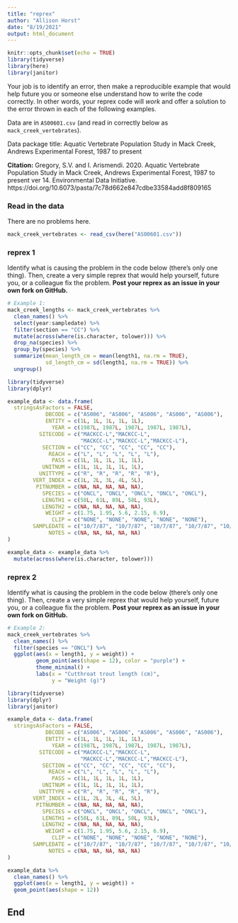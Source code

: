 ```yaml
---
title: "reprex"
author: "Allison Horst"
date: "8/19/2021"
output: html_document
---
```


```r
knitr::opts_chunk$set(echo = TRUE)
library(tidyverse)
library(here)
library(janitor)
```

Your job is to identify an error, then make a reproducible example that would help future you or someone else understand how to write the code correctly. In other words, your reprex code will *work* and offer a solution to the error thrown in each of the following examples. 

Data are in `AS00601.csv` (and read in correctly below as `mack_creek_vertebrates`). 

Data package title: Aquatic Vertebrate Population Study in Mack Creek, Andrews Experimental Forest, 1987 to present

**Citation:** Gregory, S.V. and I. Arismendi. 2020. Aquatic Vertebrate Population Study in Mack Creek, Andrews Experimental Forest, 1987 to present ver 14. Environmental Data Initiative. https://doi.org/10.6073/pasta/7c78d662e847cdbe33584add8f809165

### Read in the data 

There are no problems here. 
```r
mack_creek_vertebrates <- read_csv(here("AS00601.csv"))
```

### reprex 1

Identify what is causing the problem in the code below (there's only one thing). Then, create a very simple reprex that would help yourself, future you, or a colleague fix the problem. **Post your reprex as an issue in your own fork on GitHub.**

```r
# Example 1: 
mack_creek_lengths <- mack_creek_vertebrates %>% 
  clean_names() %>% 
  select(year:sampledate) %>% 
  filter(section == "CC") %>% 
  mutate(across(where(is.character, tolower))) %>% 
  drop_na(species) %>% 
  group_by(species) %>% 
  summarize(mean_length_cm = mean(length1, na.rm = TRUE),
            sd_length_cm = sd(length1, na.rm = TRUE)) %>% 
  ungroup()
```

```r
library(tidyverse)
library(dplyr)

example_data <- data.frame(
  stringsAsFactors = FALSE,
            DBCODE = c("AS006", "AS006", "AS006", "AS006", "AS006"),
            ENTITY = c(1L, 1L, 1L, 1L, 1L),
              YEAR = c(1987L, 1987L, 1987L, 1987L, 1987L),
          SITECODE = c("MACKCC-L","MACKCC-L",
                       "MACKCC-L","MACKCC-L","MACKCC-L"),
           SECTION = c("CC", "CC", "CC", "CC", "CC"),
             REACH = c("L", "L", "L", "L", "L"),
              PASS = c(1L, 1L, 1L, 1L, 1L),
           UNITNUM = c(1L, 1L, 1L, 1L, 1L),
          UNITTYPE = c("R", "R", "R", "R", "R"),
        VERT_INDEX = c(1L, 2L, 3L, 4L, 5L),
         PITNUMBER = c(NA, NA, NA, NA, NA),
           SPECIES = c("ONCL", "ONCL", "ONCL", "ONCL", "ONCL"),
           LENGTH1 = c(58L, 61L, 89L, 58L, 93L),
           LENGTH2 = c(NA, NA, NA, NA, NA),
            WEIGHT = c(1.75, 1.95, 5.6, 2.15, 6.9),
              CLIP = c("NONE", "NONE", "NONE", "NONE", "NONE"),
        SAMPLEDATE = c("10/7/87", "10/7/87", "10/7/87", "10/7/87", "10/7/87"),
             NOTES = c(NA, NA, NA, NA, NA)
)

example_data <- example_data %>% 
  mutate(across(where(is.character, tolower)))
```


### reprex 2

Identify what is causing the problem in the code below (there's only one thing). Then, create a very simple reprex that would help yourself, future you, or a colleague fix the problem. **Post your reprex as an issue in your own fork on GitHub.**

```r
# Example 2:
mack_creek_vertebrates %>% 
  clean_names() %>% 
  filter(species == "ONCL") %>% 
  ggplot(aes(x = length1, y = weight)) +
         geom_point(aes(shape = 12), color = "purple") +
         theme_minimal() +
         labs(x = "Cutthroat trout length (cm)",
              y = "Weight (g)")
```
```r
library(tidyverse)
library(dplyr)
library(janitor)

example_data <- data.frame(
  stringsAsFactors = FALSE,
            DBCODE = c("AS006", "AS006", "AS006", "AS006", "AS006"),
            ENTITY = c(1L, 1L, 1L, 1L, 1L),
              YEAR = c(1987L, 1987L, 1987L, 1987L, 1987L),
          SITECODE = c("MACKCC-L","MACKCC-L",
                       "MACKCC-L","MACKCC-L","MACKCC-L"),
           SECTION = c("CC", "CC", "CC", "CC", "CC"),
             REACH = c("L", "L", "L", "L", "L"),
              PASS = c(1L, 1L, 1L, 1L, 1L),
           UNITNUM = c(1L, 1L, 1L, 1L, 1L),
          UNITTYPE = c("R", "R", "R", "R", "R"),
        VERT_INDEX = c(1L, 2L, 3L, 4L, 5L),
         PITNUMBER = c(NA, NA, NA, NA, NA),
           SPECIES = c("ONCL", "ONCL", "ONCL", "ONCL", "ONCL"),
           LENGTH1 = c(58L, 61L, 89L, 58L, 93L),
           LENGTH2 = c(NA, NA, NA, NA, NA),
            WEIGHT = c(1.75, 1.95, 5.6, 2.15, 6.9),
              CLIP = c("NONE", "NONE", "NONE", "NONE", "NONE"),
        SAMPLEDATE = c("10/7/87", "10/7/87", "10/7/87", "10/7/87", "10/7/87"),
             NOTES = c(NA, NA, NA, NA, NA)
)

example_data %>% 
  clean_names() %>% 
  ggplot(aes(x = length1, y = weight)) +
  geom_point(aes(shape = 12))

```

## End